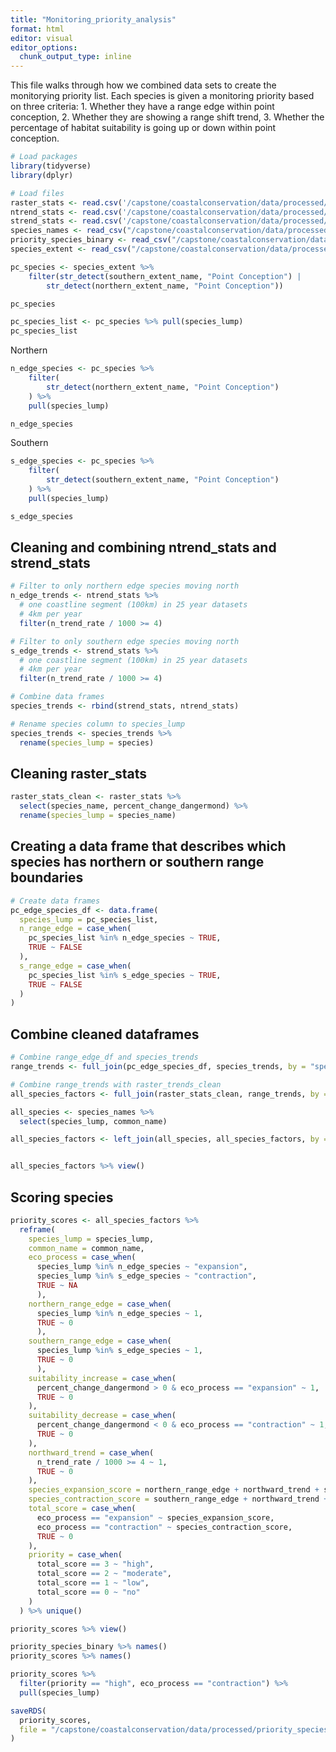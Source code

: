 ```yaml
---
title: "Monitoring_priority_analysis"
format: html
editor: visual
editor_options: 
  chunk_output_type: inline
---
```


This file walks through how we combined data sets to create the monitorying priority list. Each species is given a monitoring priority based on three criteria: 1. Whether they have a range edge within point conception, 2. Whether they are showing a range shift trend, 3. Whether the percentage of habitat suitability is going up or down within point conception. 

```r
# Load packages
library(tidyverse)
library(dplyr)
```

```r
# Load files 
raster_stats <- read.csv('/capstone/coastalconservation/data/processed/analyses_results/species_suitability_change.csv')
ntrend_stats <- read.csv('/capstone/coastalconservation/data/processed/ntrends_stats.csv')
strend_stats <- read.csv('/capstone/coastalconservation/data/processed/strends_stats.csv')
species_names <- read_csv("/capstone/coastalconservation/data/processed/species_names.csv")
priority_species_binary <- read_csv("/capstone/coastalconservation/data/processed/analyses_results/priority_species_binary.csv")
species_extent <- read_csv("/capstone/coastalconservation/data/processed/species_extent.csv")
```



```r
pc_species <- species_extent %>%
    filter(str_detect(southern_extent_name, "Point Conception") |
        str_detect(northern_extent_name, "Point Conception"))
```

```r
pc_species
```

```r
pc_species_list <- pc_species %>% pull(species_lump)
pc_species_list
```

Northern
```r
n_edge_species <- pc_species %>%
    filter(
        str_detect(northern_extent_name, "Point Conception")
    ) %>%
    pull(species_lump)
```

```r
n_edge_species
```

Southern
```r
s_edge_species <- pc_species %>%
    filter(
        str_detect(southern_extent_name, "Point Conception")
    ) %>%
    pull(species_lump)
```

```r
s_edge_species
```


## Cleaning and combining ntrend_stats and strend_stats

```r
# Filter to only northern edge species moving north
n_edge_trends <- ntrend_stats %>% 
  # one coastline segment (100km) in 25 year datasets
  # 4km per year
  filter(n_trend_rate / 1000 >= 4) 
```

```r
# Filter to only southern edge species moving north
s_edge_trends <- strend_stats %>%
  # one coastline segment (100km) in 25 year datasets
  # 4km per year
  filter(n_trend_rate / 1000 >= 4)
```

```r
# Combine data frames
species_trends <- rbind(strend_stats, ntrend_stats)
```

```r
# Rename species column to species_lump
species_trends <- species_trends %>% 
  rename(species_lump = species)
```

## Cleaning raster_stats

```r
raster_stats_clean <- raster_stats %>% 
  select(species_name, percent_change_dangermond) %>% 
  rename(species_lump = species_name)
```

## Creating a data frame that describes which species has northern or southern range boundaries

```r
# Create data frames
pc_edge_species_df <- data.frame(
  species_lump = pc_species_list, 
  n_range_edge = case_when(
    pc_species_list %in% n_edge_species ~ TRUE,
    TRUE ~ FALSE
  ),
  s_range_edge = case_when(
    pc_species_list %in% s_edge_species ~ TRUE,
    TRUE ~ FALSE
  )
)
```

## Combine cleaned dataframes

```r
# Combine range_edge_df and species_trends
range_trends <- full_join(pc_edge_species_df, species_trends, by = "species_lump")
```

```r
# Combine range_trends with raster_trends_clean
all_species_factors <- full_join(raster_stats_clean, range_trends, by = "species_lump")
```


```r
all_species <- species_names %>%
  select(species_lump, common_name)
```


```r
all_species_factors <- left_join(all_species, all_species_factors, by = "species_lump")


all_species_factors %>% view()
```
## Scoring species

```r
priority_scores <- all_species_factors %>%
  reframe(
    species_lump = species_lump,
    common_name = common_name,
    eco_process = case_when(
      species_lump %in% n_edge_species ~ "expansion",
      species_lump %in% s_edge_species ~ "contraction",
      TRUE ~ NA
      ),
    northern_range_edge = case_when(
      species_lump %in% n_edge_species ~ 1,
      TRUE ~ 0
      ),
    southern_range_edge = case_when(
      species_lump %in% s_edge_species ~ 1,
      TRUE ~ 0
      ),
    suitability_increase = case_when(
      percent_change_dangermond > 0 & eco_process == "expansion" ~ 1,
      TRUE ~ 0
    ),
    suitability_decrease = case_when(
      percent_change_dangermond < 0 & eco_process == "contraction" ~ 1,
      TRUE ~ 0
    ),
    northward_trend = case_when(
      n_trend_rate / 1000 >= 4 ~ 1,
      TRUE ~ 0
    ),
    species_expansion_score = northern_range_edge + northward_trend + suitability_increase,
    species_contraction_score = southern_range_edge + northward_trend + suitability_decrease,
    total_score = case_when(
      eco_process == "expansion" ~ species_expansion_score,
      eco_process == "contraction" ~ species_contraction_score,
      TRUE ~ 0
    ),
    priority = case_when(
      total_score == 3 ~ "high",
      total_score == 2 ~ "moderate",
      total_score == 1 ~ "low",
      total_score == 0 ~ "no"
    )
  ) %>% unique()

priority_scores %>% view()
```


```r
priority_species_binary %>% names()
priority_scores %>% names()
```

```r
priority_scores %>%
  filter(priority == "high", eco_process == "contraction") %>%
  pull(species_lump)
```


```r
saveRDS(
  priority_scores,
  file = "/capstone/coastalconservation/data/processed/priority_species_scores.rds"
)
```

